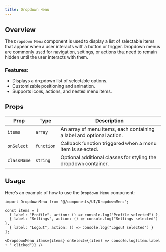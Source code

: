 ```yaml
---
title: Dropdown Menu 
---
```


## Overview

The `Dropdown Menu` component is used to display a list of selectable items that appear when a user interacts with a button or trigger. Dropdown menus are commonly used for navigation, settings, or actions that need to remain hidden until the user interacts with them.

### Features:
- Displays a dropdown list of selectable options.
- Customizable positioning and animation.
- Supports icons, actions, and nested menu items.

## Props

| Prop        | Type       | Description                                                         |
| ----------- | ---------- | ------------------------------------------------------------------- |
| `items`     | `array`    | An array of menu items, each containing a label and optional action. |
| `onSelect`  | `function` | Callback function triggered when a menu item is selected.            |
| `className` | `string`   | Optional additional classes for styling the dropdown container.      |

## Usage

Here’s an example of how to use the `Dropdown Menu` component:

```tsx
import DropdownMenu from '@/components/UI/DropdownMenu';

const items = [
  { label: "Profile", action: () => console.log("Profile selected") },
  { label: "Settings", action: () => console.log("Settings selected") },
  { label: "Logout", action: () => console.log("Logout selected") }
];

<DropdownMenu items={items} onSelect={(item) => console.log(item.label + " clicked")} />
